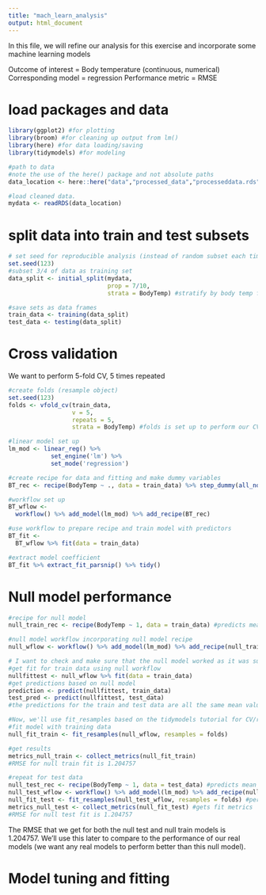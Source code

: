```yaml
---
title: "mach_learn_analysis"
output: html_document
---
```


In this file, we will refine our analysis for this exercise and incorporate some machine learning models

Outcome of interest = Body temperature (continuous, numerical)
Corresponding model = regression
Performance metric = RMSE

# load packages and data
```r
library(ggplot2) #for plotting
library(broom) #for cleaning up output from lm()
library(here) #for data loading/saving
library(tidymodels) #for modeling

#path to data
#note the use of the here() package and not absolute paths
data_location <- here::here("data","processed_data","processeddata.rds")

#load cleaned data. 
mydata <- readRDS(data_location)
```

# split data into train and test subsets
```r
# set seed for reproducible analysis (instead of random subset each time)
set.seed(123)
#subset 3/4 of data as training set
data_split <- initial_split(mydata, 
                            prop = 7/10, 
                            strata = BodyTemp) #stratify by body temp for balanced outcome

#save sets as data frames
train_data <- training(data_split)
test_data <- testing(data_split)
```

# Cross validation
We want to perform 5-fold CV, 5 times repeated
```r
#create folds (resample object)
set.seed(123)
folds <- vfold_cv(train_data, 
                  v = 5, 
                  repeats = 5,
                  strata = BodyTemp) #folds is set up to perform our CV

#linear model set up
lm_mod <- linear_reg() %>% 
            set_engine('lm') %>% 
            set_mode('regression')

#create recipe for data and fitting and make dummy variables
BT_rec <- recipe(BodyTemp ~ ., data = train_data) %>% step_dummy(all_nominal())

#workflow set up
BT_wflow <- 
  workflow() %>% add_model(lm_mod) %>% add_recipe(BT_rec)

#use workflow to prepare recipe and train model with predictors
BT_fit <- 
  BT_wflow %>% fit(data = train_data)

#extract model coefficient
BT_fit %>% extract_fit_parsnip() %>% tidy()
```

# Null model performance
```r
#recipe for null model
null_train_rec <- recipe(BodyTemp ~ 1, data = train_data) #predicts mean of outcome

#null model workflow incorporating null model recipe
null_wflow <- workflow() %>% add_model(lm_mod) %>% add_recipe(null_train_rec)

# I want to check and make sure that the null model worked as it was supposed to, so I want to view the predictions and make sure they are all the mean of the outcome
#get fit for train data using null workflow
nullfittest <- null_wflow %>% fit(data = train_data)
#get predictions based on null model
prediction <- predict(nullfittest, train_data)
test_pred <- predict(nullfittest, test_data)
#the predictions for the train and test data are all the same mean value, so this tells us the null model was set up properly

#Now, we'll use fit_resamples based on the tidymodels tutorial for CV/resampling (https://www.tidymodels.org/start/resampling/)
#fit model with training data
null_fit_train <- fit_resamples(null_wflow, resamples = folds)

#get results
metrics_null_train <- collect_metrics(null_fit_train)
#RMSE for null train fit is 1.204757

#repeat for test data
null_test_rec <- recipe(BodyTemp ~ 1, data = test_data) #predicts mean of outcome
null_test_wflow <- workflow() %>% add_model(lm_mod) %>% add_recipe(null_test_rec) #sets workflow with new test recipe
null_fit_test <- fit_resamples(null_test_wflow, resamples = folds) #performs fit
metrics_null_test <- collect_metrics(null_fit_test) #gets fit metrics
#RMSE for null test fit is 1.204757
```

The RMSE that we get for both the null test and null train models is 1.204757. We'll use this later to compare to the performance of our real models (we want any real models to perform better than this null model). 

# Model tuning and fitting
